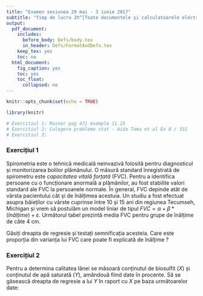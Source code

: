 ```yaml
---
title: "Examen sesiunea 29 mai - 3 iunie 2017"
subtitle: "Timp de lucru 2h^[Toate documentele și calculatoarele electronice de mână sunt autorizate. Computerele personale, telefoanele mobile/smartwatch-urile sunt **strict interzise**.]"
output:
  pdf_document:
    includes:
      before_body: Defs/body.tex
      in_header: Defs/FormatAndDefs.tex
    keep_tex: yes
    toc: no
  html_document:
    fig_caption: yes
    toc: yes
    toc_float:
      collapsed: no
---
```


```r
knitr::opts_chunk$set(echo = TRUE)

library(knitr)

# Exercitiul 1: Rosner pag 471 example 11.15
# Exercitiul 2: Culegere probleme stat - Aida Toma et al Ex 8 / 331
# Exercitiul 3: 
```

<style type="text/css">
.table {
    margin: auto;
    width: 40%;

}

</style>

### Exercițiul 1

Spirometria este o tehnică medicală neinvazivă folosită pentru diagnosticul și monitorizarea bolilor plămânului. O măsură standard înregistrată de spirometru este *capacitatea vitală forțată* (FVC). Pentru a identifica persoane cu o funcționare anormală a plămânilor, au fost stabilite valori standard ale FVC la persoanele normale. În general, FVC depinde atât de vârsta pacientului cât și de înălțimea acestuia. Un studiu a fost efectuat asupra băieților cu vârste cuprinse între 10 și 15 ani din regiunea Tecumseh, Michigan și vrem să postulăm un model liniar de tipul $FVC = \alpha + \beta*(înălțime) + \varepsilon$. Următorul tabel prezintă media FVC pentru grupe de înălțime de câte 4 cm. 

Găsiți dreapta de regresie și testați semnificația acesteia. Care este proporția din varianța lui FVC care poate fi explicată de înălțime ? 


\begin{center}
\begin{table}[ht]
\centering
  \begin{tabular}{cccc}
  \toprule
    Inaltime & Medie FVC & Inaltime & Medie FVC\\
    (cm) & (L) & (cm) & (L)\\
  \midrule
    134 & 1.7 & 158 & 2.7\\
    138 & 1.9 & 162 & 3.0\\
    142 & 2.0 & 166 & 3.1\\
    146 & 2.1 & 170 & 3.4\\
    150 & 2.2 & 174 & 3.8\\
    154 & 2.5 & 178 & 3.9\\
  \bottomrule
    
  \end{tabular}
\end{table}
\end{center}

### Exercițiul 2

Pentru a determina calitatea lânei se măsoară conținutul de biosulfit ($X$) și conținutul de apă saturată ($Y$), amândouă fiind date în procente. Să se găsească dreapta de regresie a lui $Y$ în raport cu $X$ pe baza următoarelor date:

\begin{center}
\begin{table}[ht]
\centering
  \begin{tabular}{c|cccccccc}
    $x_i$ & 10 & 15 & 30 & 40 & 50 & 55 & 80 & 100\\
    \hline
    $y_i$ & 50 & 46 & 43 & 43 & 36 & 39 & 37 & 33
  \end{tabular}
\end{table}
\end{center}


